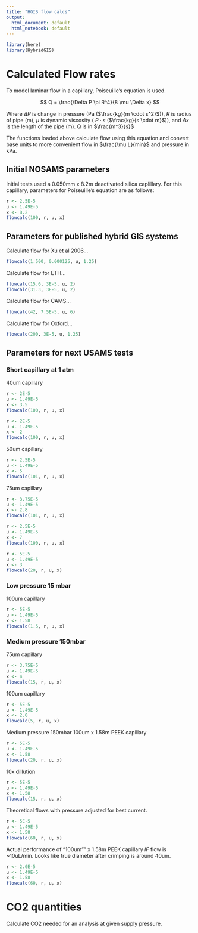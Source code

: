 ```yaml
---
title: "HGIS flow calcs"
output:
  html_document: default
  html_notebook: default
---
```



```r
library(here)
library(HybridGIS)
```

# Calculated Flow rates

To model laminar flow in a capillary, Poiseuille's equation is used.

$$
Q = \frac{\Delta P \pi R^4}{8 \mu \Delta x}
$$

Where $\Delta P$ is change in pressure (Pa ($\frac{kg}{m \cdot s^2}$)), $R$ is
radius of pipe (m), $\mu$ is dynamic viscosity ( $P \cdot s$ ($\frac{kg}{s
\cdot m}$)), and $\Delta x$ is the length of the pipe (m). Q is in
$\frac{m^3}{s}$

  The functions loaded above calculate flow using this equation and convert base
units to more convenient flow in $\frac{\mu L}{min}$ and pressure in kPa.

## Initial NOSAMS parameters

Initial tests used a 0.050mm x 8.2m deactivated silica caplillary. For this
capillary, parameters for Poiseuille's equation are as follows:

```r
r <- 2.5E-5
u <- 1.49E-5
x <- 8.2
flowcalc(100, r, u, x)
```

## Parameters for published hybrid GIS systems

Calculate flow for Xu et al 2006...

```r
flowcalc(1.500, 0.000125, u, 1.25)
```
Calculate flow for ETH...

```r
flowcalc(15.6, 3E-5, u, 2)
flowcalc(31.3, 3E-5, u, 2)

```
Calculate flow for CAMS...

```r
flowcalc(42, 7.5E-5, u, 6)

```
Calculate flow for Oxford...

```r
flowcalc(200, 3E-5, u, 1.25)

```

## Parameters for next USAMS tests

### Short capillary at 1 atm

40um capillary

```r
r <- 2E-5
u <- 1.49E-5
x <- 3.5
flowcalc(100, r, u, x)
```
```r
r <- 2E-5
u <- 1.49E-5
x <- 2
flowcalc(100, r, u, x)
```
50um capillary
```r
r <- 2.5E-5
u <- 1.49E-5
x <- 5
flowcalc(101, r, u, x)
```
75um capillary
```r
r <- 3.75E-5
u <- 1.49E-5
x <- 2.8
flowcalc(101, r, u, x)
```

```r
r <- 2.5E-5
u <- 1.49E-5
x <- 7
flowcalc(100, r, u, x)
```
```r
r <- 5E-5
u <- 1.49E-5
x <- 3
flowcalc(20, r, u, x)
```
### Low pressure 15 mbar

100um capillary

```r
r <- 5E-5
u <- 1.49E-5
x <- 1.58
flowcalc(1.5, r, u, x)
```

### Medium pressure 150mbar

75um capillary

```r
r <- 3.75E-5
u <- 1.49E-5
x <- 4
flowcalc(15, r, u, x)
```

100um capillary

```r
r <- 5E-5
u <- 1.49E-5
x <- 2.0
flowcalc(5, r, u, x)
```
Medium pressure 150mbar 100um x 1.58m PEEK capillary
```r
r <- 5E-5
u <- 1.49E-5
x <- 1.58
flowcalc(20, r, u, x)
```

10x dillution
```r
r <- 5E-5
u <- 1.49E-5
x <- 1.58
flowcalc(15, r, u, x)
```

Theoretical flows with pressure adjusted for best current.

```r
r <- 5E-5
u <- 1.49E-5
x <- 1.58
flowcalc(60, r, u, x)
```
Actual performance of "100um"" x 1.58m PEEK capillary *IF* flow is ~10uL/min. Looks like
true diameter after crimping is around 40um.

```r
r <- 2.0E-5
u <- 1.49E-5
x <- 1.58
flowcalc(60, r, u, x)
```


# CO2 quantities

Calculate CO2 needed for an analysis at given supply pressure.


